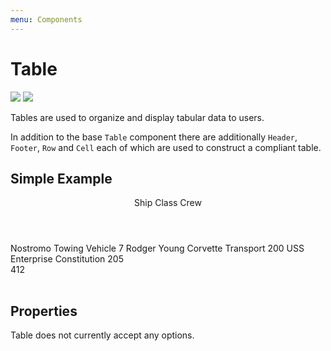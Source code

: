 ```yaml
---
menu: Components
---
```



# Table

![](https://img.shields.io/badge/Stage-Pre--Release-EF5733.svg)
![](https://img.shields.io/badge/Accessibility-—-EF5733.svg)

Tables are used to organize and display tabular data to users.

In addition to the base `Table` component there are additionally `Header`,
`Footer`, `Row` and `Cell` each of which are used to construct a compliant
table.

## Simple Example

<Playground>
  <Table>
    <Header>
      <Cell>Ship</Cell>
      <Cell>Class</Cell>
      <Cell>Crew</Cell>
    </Header>
    <Row>
      <Cell>Nostromo</Cell>
      <Cell>Towing Vehicle</Cell>
      <Cell>7</Cell>
    </Row>
    <Row>
      <Cell>Rodger Young</Cell>
      <Cell>Corvette Transport</Cell>
      <Cell>200</Cell>
    </Row>
    <Row>
      <Cell>USS Enterprise</Cell>
      <Cell>Constitution</Cell>
      <Cell>205</Cell>
    </Row>
    <Footer>
      <Cell />
      <Cell />
      <Cell>412</Cell>
    </Footer>
  </Table>
</Playground>

## Properties

Table does not currently accept any options.
